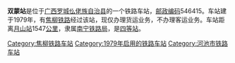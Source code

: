 {{noteTA
|1=zh-cn:始发车次; zh-hk:列車班次;
|2=zh-cn:车次; zh-hk:班次;
}}
{{Infobox China railway station 
|车站名称 = 双蒙站
|车站名称拼音 = 
|车站地址 = [[广西|广西]][[罗城仫佬族自治县|罗城仫佬族自治县]]
|归属 = [[南宁铁路局|南宁铁路局]]
|车站等级 = [[四等站_(中铁)|四等站]]
|线路 = [[焦柳铁路|焦柳铁路]]
}}
'''双蒙站'''是位于[[广西|广西]][[罗城仫佬族自治县|罗城仫佬族自治县]]的一个铁路车站，[[邮政编码|邮政编码]]546415。车站建于1979年，有[[焦柳铁路|焦柳铁路]]经过该站，现仅办理货运业务，不办理客运业务。车站距离[[月山站|月山站]]1547[[公里|公里]]，隶属[[南宁铁路局|南宁铁路局]]，是[[四等站_(中铁)|四等站]]。

{{start rail box}}
{{s-inop|[[永乐街站|永乐街站]]}}
{{s-line|[[焦柳铁路|焦柳铁路]]}}
{{s-inop|[[罗笛站|罗笛站]]}}
{{end box}}
{{焦柳铁路}}
{{铁路车站小作品}}
{{广西小作品}}

[[Category:焦柳铁路车站|Category:焦柳铁路车站]]
[[Category:1979年启用的铁路车站|Category:1979年启用的铁路车站]]
[[Category:河池市铁路车站|Category:河池市铁路车站]]